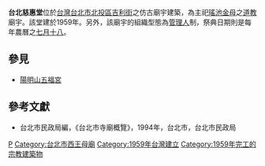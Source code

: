 '''台北慈惠堂'''位於[[台灣|台灣]][[台北市|台北市]][[北投區|北投區]][[吉利街|吉利街]]之仿古廟宇建築，為主祀[[瑤池金母|瑤池金母]]之[[道教|道教]]廟宇。該堂建於1959年。另外，該廟宇的組織型態為[[管理人|管理人]]制，祭典日期則是每年農曆之[[七月十八|七月十八]]。

==參見==
*[[陽明山五福宮|陽明山五福宮]]

==參考文獻==
*台北市民政局編，《台北市寺廟概覽》，1994年，台北市，台北市民政局

[[Category:北投區廟宇|P]]
[[Category:台北市西王母廟|Category:台北市西王母廟]]
[[Category:1959年台灣建立|Category:1959年台灣建立]]
[[Category:1959年完工的宗教建築物|Category:1959年完工的宗教建築物]]